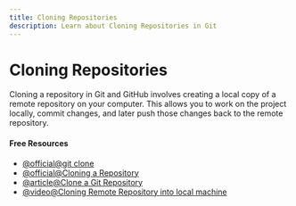 ```yaml
---
title: Cloning Repositories
description: Learn about Cloning Repositories in Git
---
```


# Cloning Repositories

Cloning a repository in Git and GitHub involves creating a local copy of a remote repository on your computer. This allows you to work on the project locally, commit changes, and later push those changes back to the remote repository.

#### Free Resources

- [@official@git clone](https://git-scm.com/docs/git-clone)
- [@official@Cloning a Repository](https://docs.github.com/en/repositories/creating-and-managing-repositories/cloning-a-repository)
- [@article@Clone a Git Repository](https://www.atlassian.com/git/tutorials/setting-up-a-repository/git-clone)
- [@video@Cloning Remote Repository into local machine](https://youtu.be/xeQih8LVtZM?si=djlyTDpLNS0oyqQH)

<Outlet path="5-github/basics/cloning-repositories" />
